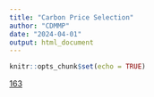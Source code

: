 ```yaml
---
title: "Carbon Price Selection"
author: "CDMMP"
date: "2024-04-01"
output: html_document
---
```


```r
knitr::opts_chunk$set(echo = TRUE)
```

[163](ALL_163.html)


